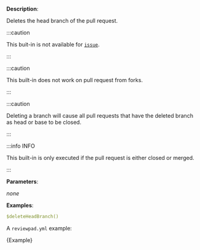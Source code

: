 
**Description**:

Deletes the head branch of the pull request.

:::caution

This buit-in is not available for [`issue`](/guides/syntax#workflow).

:::

:::caution

This built-in does not work on pull request from forks.

:::

:::caution

Deleting a branch will cause all pull requests that have the deleted branch as head or base to be closed.

:::

:::info INFO

This built-in is only executed if the pull request is either closed or merged.

:::

**Parameters**:

_none_

**Examples**:

```yml
$deleteHeadBranch()
```

A `reviewpad.yml` example:

<CodeBlock language="yml" title="reviewpad.yml">{Example}</CodeBlock>
